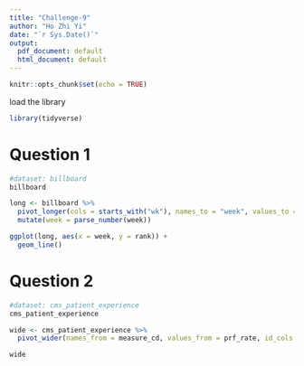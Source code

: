 ```yaml
---
title: "Challenge-9"
author: "Ho Zhi Yi"
date: "`r Sys.Date()`"
output:
  pdf_document: default
  html_document: default
---
```


```r
knitr::opts_chunk$set(echo = TRUE)
```

load the library
```r
library(tidyverse)
```


# Question 1
```r
#dataset: billboard
billboard

long <- billboard %>%
  pivot_longer(cols = starts_with("wk"), names_to = "week", values_to = "rank", values_drop_na = TRUE) %>%
  mutate(week = parse_number(week))

ggplot(long, aes(x = week, y = rank)) +
  geom_line()
```

# Question 2
```r
#dataset: cms_patient_experience
cms_patient_experience

wide <- cms_patient_experience %>%
  pivot_wider(names_from = measure_cd, values_from = prf_rate, id_cols = starts_with("org"))

wide
```

